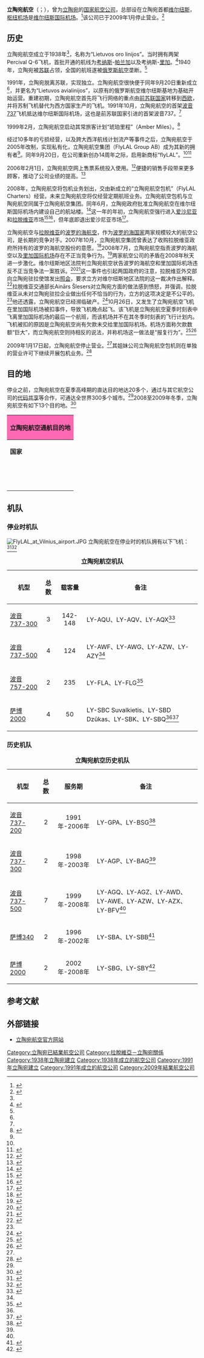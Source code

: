 {{Infobox Airline
| airline = 立陶宛航空
| nativename = {{lang|lt|Lietuvos avialinijos}}<br/>{{lang|en|flyLAL - Lithuanian Airlines}}
| logo = FlyLAL.PNG
| IATA = TE
| ICAO = LIL
| callsign = LITHUANIAN
| founded = 1991年
| ceased = 2009年1月
| hubs = {{flagicon image|Flag of Lithuania.svg}}[[维尔纽斯国际机场|维尔纽斯国际机场]]
| frequent_flyer = {{lang|lt|Gintarinės mylios}}（琥珀里程）
| fleet_size = 13
| destinations = 13
| headquarters = {{flagicon image|Flag of Lithuania.svg}}[[维尔纽斯|维尔纽斯]]
| key_people = {{lang|lt|Vytautas Kaikaris}}（[[CEO|CEO]]）
}}
'''立陶宛航空'''（{{lang-lt|'''Lietuvos avialinijos''' / '''LAL'''}}；{{lang-en|'''flyLAL - Lithuanian Airlines'''}}），曾为[[立陶宛|立陶宛]]的[[国家航空公司|国家航空公司]]，总部设在立陶宛首都[[维尔纽斯|维尔纽斯]]，[[枢纽机场|枢纽机场]]是[[维尔纽斯国际机场|维尔纽斯国际机场]]。<ref name="about">{{cite web |url=http://www.flylal.com/en/bottom/info/about |title=ABOUT US |publisher=立陶宛航空 |date= |accessdate=2008年11月28日 |language=en }}</ref>该公司已于2009年1月停止营业。<ref name="cease">{{cite web |url=http://www.balticbusinessnews.com/Default2.aspx?ArticleID=30bf582d-1d4d-457a-bc16-a79a472519bf |title=flyLAL – Lithuanian Airlines AB ceases operations from January 17 |first=Marge |last=Tubalkain-Trell |publisher=波罗的海商报 |date=2009年1月17日 |accessdate=2009年3月28日 |language=en }}</ref>

== 历史 ==
立陶宛航空成立于1938年<ref name="about"/>，名称为“Lietuvos oro linijos”。当时拥有两架Percival Q-6飞机，首批开通的航线为[[考纳斯|考纳斯]]-[[帕兰加|帕兰加]]以及考纳斯-[[里加|里加]]。<ref name="history">{{cite web |url=http://www.flylal.com/en/bottom/info/history |title=HISTORY |publisher=立陶宛航空 |date= |accessdate=2008年11月28日 |language=en }}</ref>1940年，立陶宛被[[苏联|苏联]]占领，全国的航班遂被[[俄罗斯航空|俄罗斯航空]]垄断。<ref name="history"/>

1991年，立陶宛脱离苏联，实现独立。立陶宛航空很快便于同年9月20日重新成立<ref name="about"/>，并更名为“Lietuvos avialinijos”，以原有的俄罗斯航空维尔纽斯基地为基础开始运营。重建初期，立陶宛航空首先将飞行网络的重点由[[前苏联国家|前苏联国家]]转移到[[西欧|西欧]]，并将苏制飞机替代为西方国家生产的飞机。1991年10月，立陶宛航空的首架[[波音737|波音737]]飞机抵达维尔纽斯国际机场，这也是前苏联国家引进的首架波音737。<ref name="history"/>

1999年2月，立陶宛航空启动其常旅客计划“琥珀里程”（Amber Miles）。<ref>{{cite web |url=http://www.flylal.com/en/bottom/news?id=1514 |title=Lithuanian Airlines implemented its Frequent Flyer Programme called "Amber Miles" |publisher=立陶宛航空 |date=1999年2月1日 |accessdate=2008年11月28日 |language=en }}</ref>

经过10多年的亏损经营，以及跨大西洋航线计划流产等事件之后，立陶宛航空于2005年改制，实现私有化，立陶宛航空集团（FlyLAL Group AB）成为其新的拥有者<ref name="history"/>。同年9月20日，在公司重新创办14周年之际，启用新商标“flyLAL”。<ref name="history"/><ref>{{cite web |url=http://www.flylal.com/en/bottom/news?id=1611 |title=The new trademark of Lithuanian Airlines - "flyLAL" |publisher=立陶宛航空 |date=2005年9月20日 |accessdate=2008年11月28日 |language=en }}</ref>

2006年2月1日，立陶宛航空网上售票系统投入使用。<ref>{{cite web |url=http://www.flylal.com/en/bottom/news?id=13889 |title=On-Line Ticket Sales System Starts on flyLAL Website |publisher=立陶宛航空 |date=2006年1月31日 |accessdate=2008年11月28日 |language=en }}</ref>便捷的销售手段带来更多顾客，推动了公司业绩的提高。<ref>{{cite web |url=http://www.flylal.com/en/bottom/news?id=27091 |title=Internet trade increases the popularity of the flights |publisher=立陶宛航空 |date=2006年5月10日 |accessdate=2008年11月28日 |language=en }}</ref>

2008年，立陶宛航空将包机业务划出，交由新成立的“立陶宛航空包机”（FlyLAL Charters）经营。未来立陶宛航空将仅经营定期航班业务。立陶宛航空包机与立陶宛航空同属于立陶宛航空集团。同年6月，立陶宛政府批准立陶宛航空在维尔纽斯国际机场内建设自己的航站楼。<ref>{{cite web |url=http://www.flylal.com/en/bottom/news?id=234660 |title=Lithuanian Government approved the construction of flyLAL private passenger terminal |publisher=立陶宛航空 |date=2008年6月28日 |accessdate=2008年11月30日 |language=en }}</ref>这一年的年初，立陶宛航空强行进入[[爱沙尼亚|爱沙尼亚]]和[[拉脱维亚|拉脱维亚]]市场<ref>{{cite web |url=http://www.balticbusinessnews.com/Default2.aspx?ArticleID=67052cfb-6cf0-4cb3-bfd1-8a7fce32e12d |title=flyLAL to start aggressive pricing policy in Tallinn |first=Toomas |last=Hõbemägi |publisher=波罗的海商报 |date=2008年1月31日 |accessdate=2008年11月30日 |language=en }}</ref><ref>{{cite web |url=http://www.balticbusinessnews.com/Default2.aspx?ArticleID=edd66840-ebbe-42c7-b72f-0e90ce032325 |title=flyLAL to make a forced entry to the Latvian air market |first=Evija |last=Goba |publisher=波罗的海商报 |date=2008年1月30日 |accessdate=2008年11月30日 |language=en }}</ref>，但年底即退出爱沙尼亚市场<ref>{{cite web |url=http://www.balticbusinessnews.com/Default2.aspx?ref=topread&ArticleID=c2b1baa2-a8e6-4b9d-b4cf-75ec5c345128 |title=Lithuanian airline FlyLAL pulls out of Estonia |first=Toomas |last=Hõbemägi |publisher=波罗的海商报 |date=2008年10月16日 |accessdate=2008年11月30日 |language=en }}</ref>。

立陶宛航空与[[拉脱维亚|拉脱维亚]]的[[波罗的海航空|波罗的海航空]]，作为[[波罗的海国家|波罗的海国家]]两家规模较大的航空公司，是长期的竞争对手。2007年10月，立陶宛航空集团曾表达了收购拉脱维亚政府所持有的波罗的海航空股份的意愿。<ref>{{cite web |url=http://www.flylal.com/en/bottom/news?id=65222 |title="flyLAL Group" expressed a wish to participate in "airBaltic" privatization |publisher=立陶宛航空 |date=2007年10月5日 |accessdate=2008年11月30日 |language=en }}</ref>2008年7月，立陶宛航空指责波罗的海航空以及[[里加国际机场|里加国际机场]]存在不正当竞争行为。<ref>{{cite web |url=http://www.flylal.com/en/bottom/news?id=536201 |title=flyLAL speaks against pressure on the state |publisher=立陶宛航空 |date=2008年7月28日 |accessdate=2008年11月30日 |language=en }}</ref>两家航空公司的矛盾在2008年秋天进一步激化。维尔纽斯地区法院判立陶宛航空状告波罗的海航空和里加国际机场违反不正当竞争法一案胜诉。<ref>{{cite web |url=http://www.flylal.com/en/bottom/news?id=1569450 |title=flyLAL is lawfully defending its own and its passengers' interests |publisher=立陶宛航空 |date=2008年10月1日 |accessdate=2008年11月30日 |language=en }}</ref><ref name="bbn0930">{{cite web |url=http://www.balticbusinessnews.com/Default2.aspx?ref=topread&ArticleID=63eecd0d-0b0b-467c-b7b9-0fedaa5595d0 |title=airBaltic to leave Lithuania |first=Kaja |last=Koovit |publisher=波罗的海商报 |date=2008年9月30日 |accessdate=2008年11月30日 |language=en }}</ref>这一事件也引起两国政府的注意，拉脱维亚外交部向立陶宛驻拉使馆发出[[外交照会|照会]]，要求立方对维尔纽斯地区法院的这一裁决作出解释。<ref>{{cite web |url=http://www.balticbusinessnews.com/Default2.aspx?ArticleID=79799117-08bb-44dc-a418-c95a525047a4 |title=Latvia asks Lithuania for explanation on airBaltic court ruling |first=Kaja |last=Koovit |publisher=波罗的海商报 |date=2008年10月1日 |accessdate=2008年11月30日 |language=en }}</ref>拉脱维亚交通部长Ainārs Šlesers对立陶宛方面的做法感到愤怒，并强调，拉脱维亚从未对立陶宛驻拉企业做出任何不恰当的行为，立方的这项决定是不公平的。<ref name="bbn0930"/>他还透露，立陶宛航空已经濒临破产。<ref>{{cite web |url=http://www.balticbusinessnews.com/Default2.aspx?ArticleID=9f76986f-1360-4aee-a1c6-78ffdc9e3527 |title=Latvian minister: Lithuanian flyLAL and Estonian Air facing bankrupcy |first=Kaja |last=Koovit |publisher=波罗的海商报 |date=2008年10月17日 |accessdate=2008年11月30日 |language=en }}</ref>10月26日，又发生了立陶宛航空飞机在里加国际机场被扣事件，导致飞机晚点起飞。该飞机是立陶宛航空夏季时刻表中飞离里加国际机场的最后一个航班，而该机场并不在其冬季时刻表的飞行计划内。飞机被扣的原因是立陶宛航空尚有欠款未交给里加国际机场。机场方面称欠款数额“巨大”，而立陶宛航空则持相反的说法，并称机场这一做法是“报复行为”。<ref>{{cite web |url=http://www.balticbusinessnews.com/Default2.aspx?ArticleID=1d94207f-e214-40b0-a212-e5fbddcd3d14 |title=flyLAL: detention of our plane at Riga Airport is act of revenge |first=Kaja |last=Koovit |publisher=波罗的海商报 |date=2008年10月27日 |accessdate=2008年11月30日 |language=en }}</ref><ref>{{cite web |url=http://www.flylal.com/en/bottom/news?id=2019845 |title=Latvian response to flyLAL claim - aircraft detention |publisher=立陶宛航空 |date=2008年10月27日 |accessdate=2008年11月30日 |language=en }}</ref>

2009年1月17日起，立陶宛航空停止营业。<ref name="cease" />其姐妹公司立陶宛航空包机则在单独的营业许可下继续开展包机业务。<ref>{{cite web |url=http://www.balticbusinessnews.com/Default2.aspx?ArticleID=facb8527-6409-4da0-99f2-1ec57ad6a286 |title=FlyLAL to continue with charter trips |first=Marge |last=Tubalkain-Trell |publisher=波罗的海商报 |date=2009年1月20日 |accessdate=2009年3月28日 |language=en }}</ref>

== 目的地 ==
停业之前，立陶宛航空在夏季高峰期的直达目的地达20多个，通过与其它航空公司的[[代码共享|代码共享]]等合作，可通达全世界300多个城市。<ref name="about"/>2008至2009年冬季，立陶宛航空有如下13个目的地。<ref>{{cite web |url=http://www.flylal.com/repository/timetables/flylal_timetable_2008_2009_winter.pdf |title=flyLAL Timetable 2008-2009 Winter |publisher=立陶宛航空 |date= |accessdate=2008年11月28日 |format=PDF |language=en }}</ref>

{| class="wikitable collapsed" style="font-size:85%; width: 90%; border: #999 solid 1px; text-align: lcenter; margin-bottom: 0; margin: 1em auto 1em auto"
! colspan="5" style="background: #FF69B4;"| '''立陶宛航空通航目的地'''
|- style="font-weight:bold; background-color:#FF69B4"
| '''国家'''
| '''城市'''
| '''机场''' 
| '''机场代码'''
| '''备注'''
|-
|{{FRA}}
|[[巴黎|巴黎]]
|[[巴黎－夏尔·戴高乐机场|巴黎－夏尔·戴高乐机场]]
|CDG
|
|-
|{{GEO}}
|[[第比利斯|第比利斯]]
|[[第比利斯国际机场|第比利斯国际机场]]
|TBS
|
|-
|{{DEU}}
|[[法兰克福|法兰克福]]
|[[法兰克福机场|法兰克福机场]]
|FRA
|
|-
|{{HUN}}
|[[布达佩斯|布达佩斯]]
|[[布达佩斯费里海吉机场|布达佩斯费里海吉机场]]
|BUD
|
|-
|rowspan=2|{{ITA}}
|[[米兰|米兰]]
|[[米兰－马尔彭萨机场|米兰－马尔彭萨机场]]
|MXP
|
|-
|[[罗马|罗马]]
|[[罗马－菲乌米奇诺机场|罗马－菲乌米奇诺机场]]
|FCO
|
|-
|{{LTU}}
|[[维尔纽斯|维尔纽斯]]
|[[维尔纽斯国际机场|维尔纽斯国际机场]]
|VNO
|'''枢纽'''
|-
|{{NLD}}
|[[阿姆斯特丹|阿姆斯特丹]]
|[[斯希普霍尔机场|斯希普霍尔机场]]
|AMS
|
|-
|{{RUS}}
|[[莫斯科|莫斯科]]
|[[谢列梅捷沃国际机场|谢列梅捷沃国际机场]]
|SVO
|
|-
|{{ESP}}
|[[马德里|马德里]]
|[[马德里－巴拉哈斯机场|马德里－巴拉哈斯机场]]
|MAD
|
|-
|{{TUR}}
|[[伊斯坦布尔|伊斯坦布尔]]
|[[阿塔图尔克国际机场|伊斯坦布尔阿塔图尔克国际机场]]
|IST
|
|-
|{{UKR}}
|[[基辅|基辅]]
|[[鲍里斯波尔国际机场|鲍里斯波尔国际机场]]
|KBP
|
|-
|{{GBR}}
|[[伦敦|伦敦]]
|[[伦敦盖特威克机场|伦敦盖特威克机场]]
|LGW
|
|}

== 机队 ==
=== 停业时机队 ===
[[File:FlyLAL_at_Vilnius_airport.JPG|thumb]]
立陶宛航空在停业时的机队拥有以下飞机：<ref name="fleet_official">{{cite web |url=http://www.flylal.com/en/bottom/info/fleet |title=Fleet |publisher=立陶宛航空 |date= |accessdate=2008年11月28日 |language=en }}</ref><ref>{{cite web |url=http://www.airfleets.net/flottecie/Lithuanian%20Airlines.htm |title=Lithuanian Airlines Fleet |publisher=airfleets.net |date= |accessdate=2008年11月28日 |language=en }}</ref>
{| class="toccolours sortable" border="1" cellpadding="3" style="border-collapse:collapse"
|+ '''立陶宛航空机队'''
|- bgcolor=#FF69B4
!机型
!总数
!载客量
!备注
|-
|[[波音737#737-300|波音737-300]] ||align=center|3 ||align=center|142-148 ||LY-AQU、LY-AQV、LY-AQX<ref name="737active">{{cite web |url=http://www.airfleets.net/flottecie/Lithuanian%20Airlines-active-b737.htm |title=Lithuanian Airlines Fleet of B737 (Active) |publisher=airfleets.net |date= |accessdate=2008年11月28日 |language=en }}</ref>
|-
|[[波音737#737-500|波音737-500]] ||align=center|4 ||align=center|124 ||LY-AWF、LY-AWG、LY-AZW、LY-AZY<ref name="737active"/>
|-
|[[波音757#757-200|波音757-200]] ||align=center|2 ||align=center|235 ||LY-FLA、LY-FLG<ref name="757active">{{cite web |url=http://www.airfleets.net/flottecie/Lithuanian%20Airlines-active-b757.htm |title=Lithuanian Airlines Fleet of B757 (Active) |publisher=airfleets.net |date= |accessdate=2008年11月28日 |language=en }}</ref>
|-
|[[萨博2000|萨博2000]] ||align=center|4 ||align=center|50 ||LY-SBC Suvalkietis、LY-SBD Dzūkas、LY-SBK、LY-SBQ<ref name="fleet_official"/><ref name="saab2000active">{{cite web |url=http://www.airfleets.net/flottecie/Lithuanian%20Airlines-active-s20.htm |title=Lithuanian Airlines Fleet of S20 (Active) |publisher=airfleets.net |date= |accessdate=2008年11月28日 |language=en }}</ref>
|}

=== 历史机队 ===
{| class="toccolours sortable" border="1" cellpadding="3" style="border-collapse:collapse"
|+ '''立陶宛航空历史机队'''
|- bgcolor=#FF69B4
!机型
!总数
!服务期
!备注
|-
|[[波音737#737-200|波音737-200]] ||align=center|2 ||align=center|1991年-2006年 ||LY-GPA、LY-BSG<ref name="737history">{{cite web |url=http://www.airfleets.net/flottecie/Lithuanian%20Airlines-history-b737.htm |title=Lithuanian Airlines Fleet of B737 (History) |publisher=airfleets.net |date= |accessdate=2008年11月28日 |language=en }}</ref>
|-
|[[波音737#737-300|波音737-300]] ||align=center|2 ||align=center|1998年-2003年 ||LY-AGP、LY-BAG<ref name="737history"/>
|-
|[[波音737#737-500|波音737-500]] ||align=center|7 ||align=center|1999年-2008年 ||LY-AGQ、LY-AGZ、LY-AWD、LY-AWE、LY-AZW、LY-AZX、LY-BFV<ref name="737history"/>
|-
|[[萨博340|萨博340]] ||align=center|2 ||align=center|1996年-2002年 ||LY-SBA、LY-SBB<ref name="saab340history">{{cite web |url=http://www.airfleets.net/flottecie/Lithuanian%20Airlines-history-sf3.htm |title=Lithuanian Airlines Fleet of SF3 (History) |publisher=airfleets.net |date= |accessdate=2008年11月28日 |language=en }}</ref>
|-
|[[萨博2000|萨博2000]] ||align=center|2 ||align=center|2002年-2008年 ||LY-SBG、LY-SBY<ref name="saab2000history">{{cite web |url=http://www.airfleets.net/flottecie/Lithuanian%20Airlines-history-s20.htm |title=Lithuanian Airlines Fleet of S20 (History) |publisher=airfleets.net |date= |accessdate=2008年11月28日 |language=en }}</ref>
|}

== 参考文献 ==
{{reflist|2}}

== 外部链接 ==
* {{Lt icon}}{{Ru icon}}{{En icon}}[https://web.archive.org/web/20090130010022/http://www.flylal.com/ 立陶宛航空官方网站]
{{Portal|立陶宛|航空}}
[[Category:立陶宛已結業航空公司|Category:立陶宛已結業航空公司]]
[[Category:拉脫維亞－立陶宛關係|Category:拉脫維亞－立陶宛關係]]
[[Category:1938年立陶宛建立|Category:1938年立陶宛建立]]
[[Category:1938年成立的航空公司|Category:1938年成立的航空公司]]
[[Category:1991年立陶宛建立|Category:1991年立陶宛建立]]
[[Category:1991年成立的航空公司|Category:1991年成立的航空公司]]
[[Category:2009年結業航空公司|Category:2009年結業航空公司]]